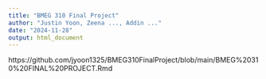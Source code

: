 ```yaml
---
title: "BMEG 310 Final Project"
author: "Justin Yoon, Zeena ..., Addin ..."
date: "2024-11-28"
output: html_document
---
```


https://github.com/jyoon1325/BMEG310FinalProject/blob/main/BMEG%20310%20FINAL%20PROJECT.Rmd 

```r


```

